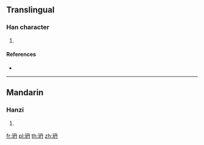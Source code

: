 {{character info/new}}
==Translingual==

===Han character===
{{Han char|rn=96|rad=玉|as=04|sn=8|four=17140|canj=MGBY}}

# {{defn|Han|sort=玉04}}

====References====
* {{Han ref|kx=0728.180|dkj=20876|hdz=21104.170|uh=73AC|ud=29612|bh=CD6C|bd=52588}}

----

==Mandarin==

===Hanzi===
{{cmn-hanzi|pin=[[dǎn]] ([[dan3]])|wg=tan<sup>3</sup>}}

# {{defn|lang=cmn|sort=玉04}}

[[fr:玬]]
[[pl:玬]]
[[th:玬]]
[[zh:玬]]